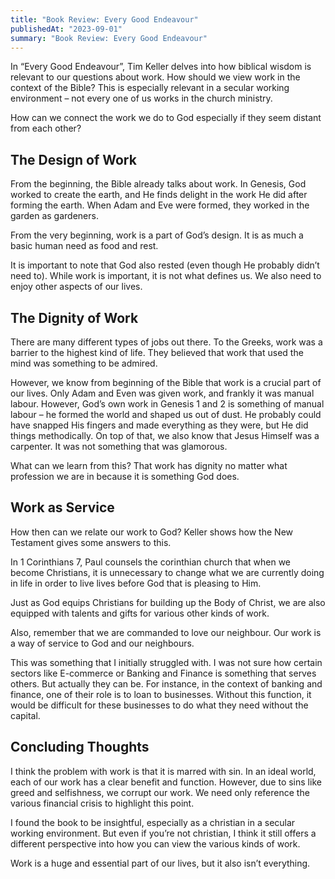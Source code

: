 ```yaml
---
title: "Book Review: Every Good Endeavour"
publishedAt: "2023-09-01"
summary: "Book Review: Every Good Endeavour"
---
```


In “Every Good Endeavour”, Tim Keller delves into how biblical wisdom is relevant to our questions about work. How should we view work in the context of the Bible? This is especially relevant in a secular working environment – not every one of us works in the church ministry.

How can we connect the work we do to God especially if they seem distant from each other?

## The Design of Work

From the beginning, the Bible already talks about work. In Genesis, God worked to create the earth, and He finds delight in the work He did after forming the earth. When Adam and Eve were formed, they worked in the garden as gardeners.

From the very beginning, work is a part of God’s design. It is as much a basic human need as food and rest.

It is important to note that God also rested (even though He probably didn’t need to). While work is important, it is not what defines us. We also need to enjoy other aspects of our lives.

## The Dignity of Work

There are many different types of jobs out there. To the Greeks, work was a barrier to the highest kind of life. They believed that work that used the mind was something to be admired.

However, we know from beginning of the Bible that work is a crucial part of our lives. Only Adam and Even was given work, and frankly it was manual labour. However, God’s own work in Genesis 1 and 2 is something of manual labour – he formed the world and shaped us out of dust. He probably could have snapped His fingers and made everything as they were, but He did things methodically. On top of that, we also know that Jesus Himself was a carpenter. It was not something that was glamorous.

What can we learn from this? That work has dignity no matter what profession we are in because it is something God does.

## Work as Service

How then can we relate our work to God? Keller shows how the New Testament gives some answers to this.

In 1 Corinthians 7, Paul counsels the corinthian church that when we become Christians, it is unnecessary to change what we are currently doing in life in order to live lives before God that is pleasing to Him.

Just as God equips Christians for building up the Body of Christ, we are also equipped with talents and gifts for various other kinds of work.

Also, remember that we are commanded to love our neighbour. Our work is a way of service to God and our neighbours.

This was something that I initially struggled with. I was not sure how certain sectors like E-commerce or Banking and Finance is something that serves others. But actually they can be. For instance, in the context of banking and finance, one of their role is to loan to businesses. Without this function, it would be difficult for these businesses to do what they need without the capital.

## Concluding Thoughts

I think the problem with work is that it is marred with sin. In an ideal world, each of our work has a clear benefit and function. However, due to sins like greed and selfishness, we corrupt our work. We need only reference the various financial crisis to highlight this point.

I found the book to be insightful, especially as a christian in a secular working environment. But even if you’re not christian, I think it still offers a different perspective into how you can view the various kinds of work.

Work is a huge and essential part of our lives, but it also isn’t everything.
